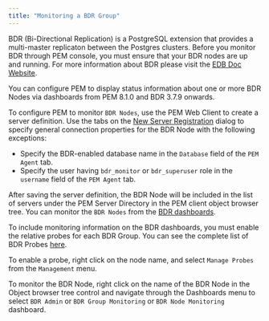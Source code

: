 ```yaml
---
title: "Monitoring a BDR Group"
---
```


<div id="monitoring_a_bdr_cluster" class="registered_link"></div>

BDR (Bi-Directional Replication) is a PostgreSQL extension that provides a multi-master replicaton between the Postgres clusters. Before you monitor BDR through PEM console, you must ensure that your BDR nodes are up and running. For more information about BDR please visit the [EDB Doc Website](https://www.enterprisedb.com/docs/bdr/latest/).

You can configure PEM to display status information about one or more BDR Nodes via dashboards from PEM 8.1.0 and BDR 3.7.9 onwards.

To configure PEM to monitor `BDR Nodes`, use the PEM Web Client to create a server definition. Use the tabs on the [New Server Registration](../01_toc_pem_getting_started/07_pem_define_connection/#pem_define_connection) dialog to specify general connection properties for the BDR Node with the following exceptions:

-   Specify the BDR-enabled database name in the `Database` field of the `PEM Agent` tab.
-   Specify the user having `bdr_monitor` or `bdr_superuser` role in the `username` field of the `PEM Agent` tab.

After saving the server definition, the BDR Node will be included in the list of servers under the PEM Server Directory in the PEM client object browser tree. You can monitor the `BDR Nodes` from the [BDR dashboards](01_dashboards/03_bdr_dashboard/#bdr_dashboard).

To include monitoring information on the BDR dashboards, you must enable the relative probes for each BDR Group. You can see the complete list of BDR Probes [here](12_pem_manage_probes/03_pem_probe_config/01_pem_probes/#bdr_probes).

To enable a probe, right click on the node name, and select `Manage Probes` from the `Management` menu.

To monitor the BDR Node, right click on the name of the BDR Node in the Object browser tree control and navigate through the Dashboards menu to select `BDR Admin` or `BDR Group Monitoring` or `BDR Node Monitoring` dashboard.
